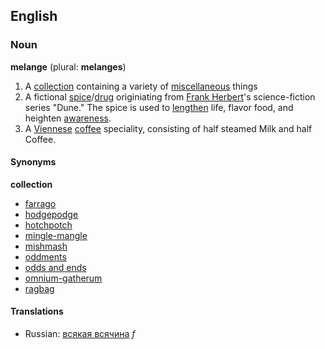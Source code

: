==English==

===Noun===
'''melange''' (plural: '''melanges''')

#A [[collection]] containing a variety of [[miscellaneous]] things
#A fictional [[spice]]/[[drug]] originiating from [[Frank Herbert]]'s science-fiction series "Dune." The spice is used to [[lengthen]] life, flavor food, and heighten [[awareness]].
#A [[Viennese]] [[coffee]] speciality, consisting of half steamed Milk and half Coffee.

====Synonyms====
'''collection'''
*[[farrago]]
*[[hodgepodge]]
*[[hotchpotch]]
*[[mingle-mangle]]
*[[mishmash]]
*[[oddments]]
*[[odds and ends]]
*[[omnium-gatherum]]
*[[ragbag]]

====Translations====
*Russian: [[всякая всячина]] ''f''